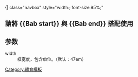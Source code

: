 <includeonly>{| class="navbox" style="width:{{{width|47em}}}; font-size:95%;"</includeonly><noinclude>
==請將 <nowiki>{{Bab start}}</nowiki> 與 <nowiki>{{Bab end}}</nowiki> 搭配使用==
==参数==
;width
:框宽度，包含单位。（默认：47em）
[[Category:體育模板]]</noinclude>